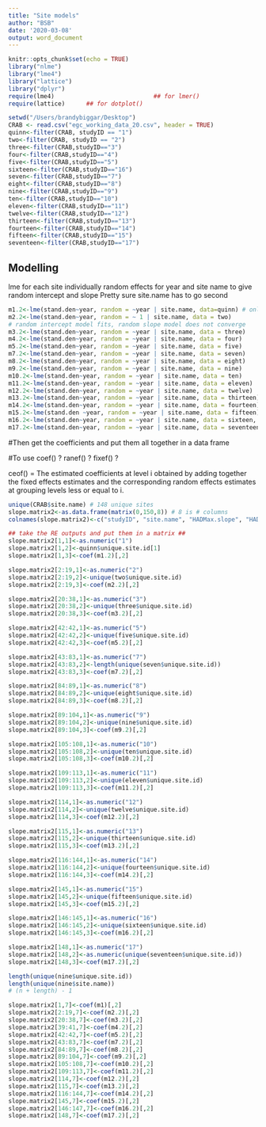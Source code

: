 ```yaml
---
title: "Site models"
author: "BSB"
date: '2020-03-08'
output: word_document
---
```


```r
knitr::opts_chunk$set(echo = TRUE)
library("nlme")
library("lme4")
library("lattice")
library("dplyr")
require(lme4)                            ## for lmer()
require(lattice)      ## for dotplot()

setwd("/Users/brandybiggar/Desktop")
CRAB <- read.csv("egc_working_data_20.csv", header = TRUE)
quinn<-filter(CRAB, studyID == "1")
two<-filter(CRAB, studyID == "2")
three<-filter(CRAB,studyID=="3")
four<-filter(CRAB,studyID=="4")
five<-filter(CRAB,studyID=="5")
sixteen<-filter(CRAB,studyID=="16")
seven<-filter(CRAB,studyID=="7")
eight<-filter(CRAB,studyID=="8")
nine<-filter(CRAB,studyID=="9")
ten<-filter(CRAB,studyID=="10")
eleven<-filter(CRAB,studyID=="11")
twelve<-filter(CRAB,studyID=="12")
thirteen<-filter(CRAB,studyID=="13")
fourteen<-filter(CRAB,studyID=="14")
fifteen<-filter(CRAB,studyID=="15")
seventeen<-filter(CRAB,studyID=="17")
```

## Modelling

lme for each site individually 
random effects for year and site name to give random intercept and slope
Pretty sure site.name has to go second 


```r
m1.2<-lme(stand.den~year, random = ~year | site.name, data=quinn) # only has 1 site
m2.2<-lme(stand.den~year, random = ~ 1 | site.name, data = two)
# random intercept model fits, random slope model does not converge
m3.2<-lme(stand.den~year, random = ~year | site.name, data = three)
m4.2<-lme(stand.den~year, random = ~year | site.name, data = four)
m5.2<-lme(stand.den~year, random = ~year | site.name, data = five)
m7.2<-lme(stand.den~year, random = ~year | site.name, data = seven) 
m8.2<-lme(stand.den~year, random = ~year | site.name, data = eight)
m9.2<-lme(stand.den~year, random = ~year | site.name, data = nine)
m10.2<-lme(stand.den~year, random = ~year | site.name, data = ten)
m11.2<-lme(stand.den~year, random = ~year | site.name, data = eleven)
m12.2<-lme(stand.den~year, random = ~year | site.name, data = twelve)
m13.2<-lme(stand.den~year, random = ~year | site.name, data = thirteen)
m14.2<-lme(stand.den~year, random = ~year | site.name, data = fourteen)
m15.2<-lme(stand.den ~year, random = ~year | site.name, data = fifteen)
m16.2<-lme(stand.den~year, random = ~year | site.name, data = sixteen, method="ML")
m17.2<-lme(stand.den~year, random = ~year | site.name, data = seventeen)
```

#Then get the coefficients and put them all together in a data frame 

#To use coef() ? ranef() ? fixef() ?

ceof() = The estimated coefficients at level i obtained by adding together the fixed effects estimates and the corresponding random effects estimates at grouping levels less or equal to i.

 

```r
unique(CRAB$site.name) # 148 unique sites
slope.matrix2<-as.data.frame(matrix(0,150,8)) # 8 is # columns
colnames(slope.matrix2)<-c("studyID", "site.name", "HADMax.slope", "HADMin.slope", "AirMax.Slope", "AirMin.Slope", "Abun.slope")

## take the RE outputs and put them in a matrix ##
slope.matrix2[1,1]<-as.numeric("1")
slope.matrix2[1,2]<-quinn$unique.site.id[1]
slope.matrix2[1,3]<-coef(m1.2)[,2]

slope.matrix2[2:19,1]<-as.numeric("2")
slope.matrix2[2:19,2]<-unique(two$unique.site.id)
slope.matrix2[2:19,3]<-coef(m2.2)[,2]

slope.matrix2[20:38,1]<-as.numeric("3")
slope.matrix2[20:38,2]<-unique(three$unique.site.id)
slope.matrix2[20:38,3]<-coef(m3.2)[,2]

slope.matrix2[42:42,1]<-as.numeric("5")
slope.matrix2[42:42,2]<-unique(five$unique.site.id)
slope.matrix2[42:42,3]<-coef(m5.2)[,2]

slope.matrix2[43:83,1]<-as.numeric("7")
slope.matrix2[43:83,2]<-length(unique(seven$unique.site.id))
slope.matrix2[43:83,3]<-coef(m7.2)[,2]

slope.matrix2[84:89,1]<-as.numeric("8")
slope.matrix2[84:89,2]<-unique(eight$unique.site.id)
slope.matrix2[84:89,3]<-coef(m8.2)[,2]

slope.matrix2[89:104,1]<-as.numeric("9")
slope.matrix2[89:104,2]<-unique(nine$unique.site.id)
slope.matrix2[89:104,3]<-coef(m9.2)[,2] 

slope.matrix2[105:108,1]<-as.numeric("10")
slope.matrix2[105:108,2]<-unique(ten$unique.site.id)
slope.matrix2[105:108,3]<-coef(m10.2)[,2]

slope.matrix2[109:113,1]<-as.numeric("11")
slope.matrix2[109:113,2]<-unique(eleven$unique.site.id)
slope.matrix2[109:113,3]<-coef(m11.2)[,2]

slope.matrix2[114,1]<-as.numeric("12")
slope.matrix2[114,2]<-unique(twelve$unique.site.id)
slope.matrix2[114,3]<-coef(m12.2)[,2]

slope.matrix2[115,1]<-as.numeric("13")
slope.matrix2[115,2]<-unique(thirteen$unique.site.id)
slope.matrix2[115,3]<-coef(m13.2)[,2]

slope.matrix2[116:144,1]<-as.numeric("14")
slope.matrix2[116:144,2]<-unique(fourteen$unique.site.id)
slope.matrix2[116:144,3]<-coef(m14.2)[,2]

slope.matrix2[145,1]<-as.numeric("15")
slope.matrix2[145,2]<-unique(fifteen$unique.site.id)
slope.matrix2[145,3]<-coef(m15.2)[,2]

slope.matrix2[146:145,1]<-as.numeric("16")
slope.matrix2[146:145,2]<-unique(sixteen$unique.site.id)
slope.matrix2[146:145,3]<-coef(m16.2)[,2]

slope.matrix2[148,1]<-as.numeric("17")
slope.matrix2[148,2]<-as.numeric(unique(seventeen$unique.site.id))
slope.matrix2[148,3]<-coef(m17.2)[,2]

length(unique(nine$unique.site.id))
length(unique(nine$site.name))
# (n + length) - 1

slope.matrix2[1,7]<-coef(m1)[,2] 
slope.matrix2[2:19,7]<-coef(m2.2)[,2] 
slope.matrix2[20:38,7]<-coef(m3.2)[,2]
slope.matrix2[39:41,7]<-coef(m4.2)[,2]
slope.matrix2[42:42,7]<-coef(m5.2)[,2]
slope.matrix2[43:83,7]<-coef(m7.2)[,2]
slope.matrix2[84:89,7]<-coef(m8.2)[,2]
slope.matrix2[89:104,7]<-coef(m9.2)[,2]
slope.matrix2[105:108,7]<-coef(m10.2)[,2]
slope.matrix2[109:113,7]<-coef(m11.2)[,2] 
slope.matrix2[114,7]<-coef(m12.2)[,2]
slope.matrix2[115,7]<-coef(m13.2)[,2]
slope.matrix2[116:144,7]<-coef(m14.2)[,2]
slope.matrix2[145,7]<-coef(m15.2)[,2]
slope.matrix2[146:147,7]<-coef(m16.2)[,2]
slope.matrix2[148,7]<-coef(m17.2)[,2]


```



